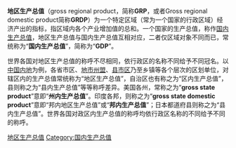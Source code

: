 {{expand|time=2013-09-18T22:47:18+00:00}}
{{unreferenced|time=2013-09-18T22:47:18+00:00}}
'''地区生产总值'''（gross regional product，简称'''GRP'''，或者Gross regional domestic product简称'''GRDP'''）为一个特定区域（常为一个国家的行政区域）经济产出的指标，指区域内各个产业增加值的总和。一个国家的生产总值，称作[[国内生产总值|国内生产总值]]，地区生产总值与国内生产总值互相对应，二者仅区域对象不同而已，常统称为“'''国内生产总值'''”，简称为“'''GDP'''”。

世界各国对地区生产总值的称呼不尽相同，依行政区的名称不同给予不同冠名。以[[中国内地|中国内地]]为例，各省市区、[[地级行政区|地市州盟]]、[[县级行政区|县市区]]乃至乡镇等各个层次的区划单位，对辖区内的生产总值常统称为“地区生产总值”，自治区也有称之为“区内生产总值”，县则称之为“县内生产总值”等等称呼差异。美国各州，常称之为“'''gross state product'''”意即“'''州内生产总值'''”。印度各邦，则称之为“'''gross state domestic product'''”意即“邦内地区生产总值”或“'''邦内生产总值'''”；日本都道府县则称之为“县内生产总值”。世界各国对政区内生产总值的称呼均依行政区名称的不同给予不同的称呼。

[[Category:地区生产总值|]]
[[Category:国内生产总值|Category:国内生产总值]]